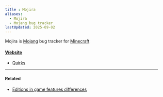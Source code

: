 ```yaml
---
title : Mojira
aliases:
  - Mojira
  - Mojang bug tracker
lastUpdated: 2025-09-02
---
```


Mojira is [Mojang](/mojang) bug tracker for [Minecraft](/minecraft)

#### [Website](https://bugs.mojang.com)
- [Quirks](/quirk)

---

#### Related

- [Editions in game features differences](/editionsdiffs)